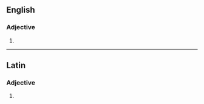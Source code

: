 ==English==

===Adjective===
{{en-adj}}

# {{alternative spelling of|spatulate|lang=en}}

----

==Latin==

===Adjective===
{{la-adj-form|spathulāte}}

# {{inflection of|spathulātus||voc|m|s|lang=la}}